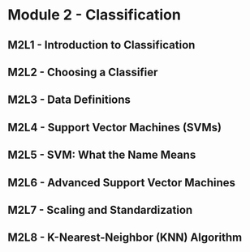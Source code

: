 # Module 2 - Classification

## M2L1 - Introduction to Classification

## M2L2 - Choosing a Classifier

## M2L3 - Data Definitions

## M2L4 - Support Vector Machines (SVMs)

## M2L5 - SVM: What the Name Means

## M2L6 - Advanced Support Vector Machines

## M2L7 - Scaling and Standardization

## M2L8 - K-Nearest-Neighbor (KNN) Algorithm